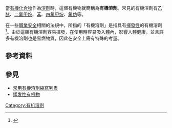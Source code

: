 {{expand|time=2012-02-01}}

當[[有機化合物|有機化合物]]作為[[溶劑|溶劑]]時，這個有機物就簡稱為'''有機溶劑'''。常見的有機溶劑有[[乙醚|乙醚]]、[[二氯甲烷|二氯甲烷]]、[[苯|苯]]、[[四氯甲烷|四氯甲烷]]、[[氯仿|氯仿]]等。

在一些[[職業安全|職業安全]]相關的法規中，所指的「有機溶劑」是指具有[[揮發性|揮發性]]的有機溶劑<ref>{{Cite web |url=http://ntds.fsjh.ilc.edu.tw/Files/Open.asp?S=%2Fcourse%2F%A6%DB%B5M%BBP%A5%CD%AC%A1%AC%EC%A7%DE%2FWeb%5FLink%2F%B8%EA%B7%BD%A4%A4%A4%DF%BE%C7%AE%D5%B1%D0%BE%C7%C0%C9%AE%D7%2F227%A6%B3%BE%F7%A4%C6%A6X%AA%AB%2F%BA%F4%AF%B8%2F%BB%7B%C3%D1%A6%B3%BE%F7%B7%BB%BE%AF%2Ehtm |title=有機溶劑 |access-date=2018-11-23 |archive-date=2021-04-16 |archive-url=https://web.archive.org/web/20210416173043/http://ntds.fsjh.ilc.edu.tw/Files/Open.asp?S=%2Fcourse%2F%A6%DB%B5M%BBP%A5%CD%AC%A1%AC%EC%A7%DE%2FWeb_Link%2F%B8%EA%B7%BD%A4%A4%A4%DF%BE%C7%AE%D5%B1%D0%BE%C7%C0%C9%AE%D7%2F227%A6%B3%BE%F7%A4%C6%A6X%AA%AB%2F%BA%F4%AF%B8%2F%BB%7B%C3%D1%A6%B3%BE%F7%B7%BB%BE%AF.htm |dead-url=yes }}</ref>。由於這類有機溶劑容易揮發，在使用時容易吸入體內，影響人體健康，並且許多有機溶劑也是易燃物質，因此在安全上需有特殊的考量。

==參考資料==
{{reflist}}

==參見==
*[[常用有機溶劑縮寫列表|常用有機溶劑縮寫列表]]
*[[挥发性有机物|挥发性有机物]]

{{有機化合物小作品}}

[[Category:有机溶剂|Category:有机溶剂]]